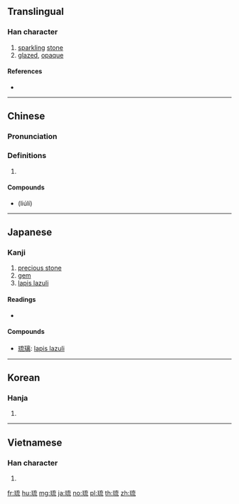 ==Translingual==

===Han character===
{{Han char|rn=96|rad=玉|as=07|sn=10|four=10113|canj=MGYIU|ids=⿰[[玉|⺩]][[㐬]]}}

# [[sparkling]] [[stone]]
# [[glazed]], [[opaque]]

====References====
* {{Han ref|kx=0733.080|dkj=20978|hdz=21118.090|uh=7409|ud=29705|bh=AF5B|bd=44891}}

----

==Chinese==
{{zh-forms}}

===Pronunciation===
{{zh-pron
|m=liú
|c=lau4
|mc=
|oc=y
|ma=
|cat=n,a
}}

===Definitions===
# {{rfdef|lang=zh}}

====Compounds====
* {{l|cmn|琉璃}} (liúlí)

----

==Japanese==

===Kanji===
{{ja-kanji|grade=8|rs=玉07}}

# [[precious stone]]
# [[gem]]
# [[lapis lazuli]]

====Readings====
* {{ja-readings|on=[[りゅう]] (ryū), [[る]] (ru)|kun=|nanori=}}

====Compounds====
* [[琉璃]]: [[lapis lazuli]]

----

==Korean==

===Hanja===
{{ko-hanja|hangeul=[[류]], [[유]]|eumhun=|rv=ryu, yu|mr=ryu, yu|y=lyu, yu}}

# {{defn|lang=ko|sort=玉07}}

----

==Vietnamese==

===Han character===
{{vi-readings|rs=玉07| hanviet = lưu}}

# {{defn|lang=vi|sort=玉07}}

[[fr:琉]]
[[hu:琉]]
[[mg:琉]]
[[ja:琉]]
[[no:琉]]
[[pl:琉]]
[[th:琉]]
[[zh:琉]]